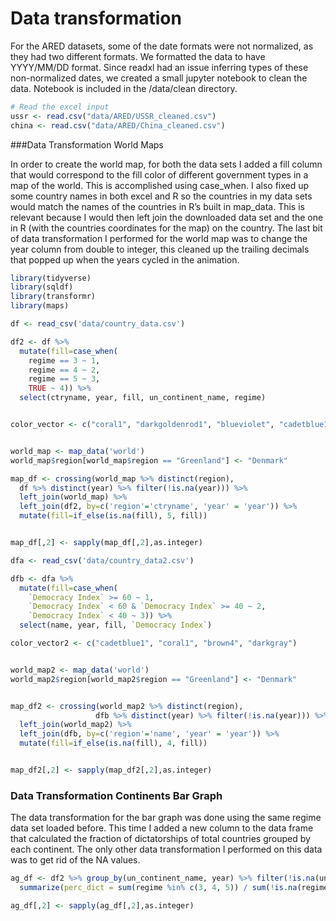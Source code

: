 # Data transformation

For the ARED datasets, some of the date formats were not normalized, as they had two different formats. We formatted the data to have YYYY/MM/DD format.
Since readxl had an issue inferring types of these non-normalized dates, we created a small jupyter notebook to clean the data. Notebook is included in the /data/clean directory.

```r
# Read the excel input
ussr <- read.csv("data/ARED/USSR_cleaned.csv")
china <- read.csv("data/ARED/China_cleaned.csv")

```


###Data Transformation World Maps

In order to create the world map, for both the data sets I added a fill column that would correspond to the fill color of different government types in a map of the world. This is accomplished using case_when. I also fixed up some country names in both excel and R so the countries in my data sets would match the names of the countries in R’s built in map_data. This is relevant because I would then left join the downloaded data set and the one in R (with the countries coordinates for the map) on the country. The last bit of data transformation I performed for the world map was to change the year column from double to integer, this cleaned up the trailing decimals that popped up when the years cycled in the animation.

```r

library(tidyverse)
library(sqldf)
library(transformr)
library(maps)

df <- read_csv('data/country_data.csv')

df2 <- df %>% 
  mutate(fill=case_when(
    regime == 3 ~ 1,
    regime == 4 ~ 2,
    regime == 5 ~ 3,
    TRUE ~ 4)) %>% 
  select(ctryname, year, fill, un_continent_name, regime)


color_vector <- c("coral1", "darkgoldenrod1", "blueviolet", "cadetblue1", "darkgray")


world_map <- map_data('world')
world_map$region[world_map$region == "Greenland"] <- "Denmark"

map_df <- crossing(world_map %>% distinct(region), 
  df %>% distinct(year) %>% filter(!is.na(year))) %>% 
  left_join(world_map) %>% 
  left_join(df2, by=c('region'='ctryname', 'year' = 'year')) %>% 
  mutate(fill=if_else(is.na(fill), 5, fill))


map_df[,2] <- sapply(map_df[,2],as.integer)

```

```r

dfa <- read_csv('data/country_data2.csv')

dfb <- dfa %>% 
  mutate(fill=case_when(
    `Democracy Index` >= 60 ~ 1,
    `Democracy Index` < 60 & `Democracy Index` >= 40 ~ 2,
    `Democracy Index` < 40 ~ 3)) %>% 
  select(name, year, fill, `Democracy Index`)

color_vector2 <- c("cadetblue1", "coral1", "brown4", "darkgray")


world_map2 <- map_data('world')
world_map2$region[world_map2$region == "Greenland"] <- "Denmark"


map_df2 <- crossing(world_map2 %>% distinct(region), 
                   dfb %>% distinct(year) %>% filter(!is.na(year))) %>% 
  left_join(world_map2) %>% 
  left_join(dfb, by=c('region'='name', 'year' = 'year')) %>% 
  mutate(fill=if_else(is.na(fill), 4, fill))


map_df2[,2] <- sapply(map_df2[,2],as.integer)

```


### Data Transformation Continents Bar Graph

The data transformation for the bar graph was done using the same regime data set loaded before. This time I added a new column to the data frame that calculated the fraction of dictatorships of total countries grouped by each continent. The only other data transformation I performed on this data was to get rid of the NA values.

```r

ag_df <- df2 %>% group_by(un_continent_name, year) %>% filter(!is.na(un_continent_name)) %>% 
  summarize(perc_dict = sum(regime %in% c(3, 4, 5)) / sum(!is.na(regime)))

ag_df[,2] <- sapply(ag_df[,2],as.integer)

```



